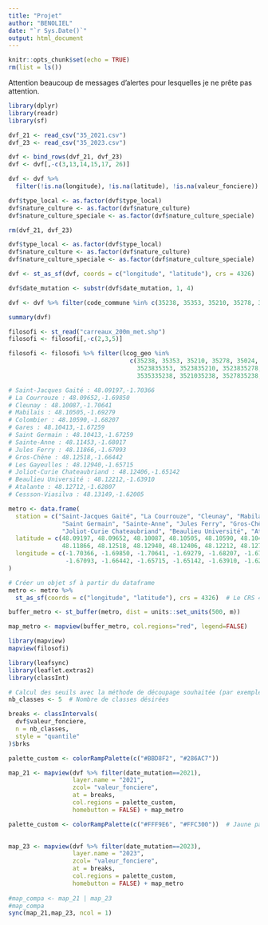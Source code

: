 ```yaml
---
title: "Projet"
author: "BENOLIEL"
date: "`r Sys.Date()`"
output: html_document
---
```


```r
knitr::opts_chunk$set(echo = TRUE)
rm(list = ls())
```


Attention beaucoup de messages d'alertes pour lesquelles je ne prête pas attention.
```r
library(dplyr)
library(readr)
library(sf)

dvf_21 <- read_csv("35_2021.csv")
dvf_23 <- read_csv("35_2023.csv")

dvf <- bind_rows(dvf_21, dvf_23)
dvf <- dvf[,-c(3,13,14,15,17, 26)]

dvf <- dvf %>%
  filter(!is.na(longitude), !is.na(latitude), !is.na(valeur_fonciere))

dvf$type_local <- as.factor(dvf$type_local)
dvf$nature_culture <- as.factor(dvf$nature_culture)
dvf$nature_culture_speciale <- as.factor(dvf$nature_culture_speciale)

rm(dvf_21, dvf_23)
```

```r
dvf$type_local <- as.factor(dvf$type_local)
dvf$nature_culture <- as.factor(dvf$nature_culture)
dvf$nature_culture_speciale <- as.factor(dvf$nature_culture_speciale)

dvf <- st_as_sf(dvf, coords = c("longitude", "latitude"), crs = 4326) 

dvf$date_mutation <- substr(dvf$date_mutation, 1, 4)

dvf <- dvf %>% filter(code_commune %in% c(35238, 35353, 35210, 35278, 35024, 35051, 35055, 35206, 35281))

summary(dvf)
```

```r
filosofi <- st_read("carreaux_200m_met.shp")
filosofi <- filosofi[,-c(2,3,5)]

filosofi <- filosofi %>% filter(lcog_geo %in% 
                                  c(35238, 35353, 35210, 35278, 35024, 35051, 35055, 35206, 35281,
                                    3523835353, 3523835210, 3523835278, 3523835024, 3523835051, 3523835055, 3523835206, 3523835281,
                                    3535335238, 3521035238, 3527835238, 3502435238, 3505135238, 3505535238, 3520635238, 3528135238))
```
```r
# Saint-Jacques Gaité : 48.09197,-1.70366
# La Courrouze : 48.09652,-1.69850
# Cleunay : 48.10087,-1.70641
# Mabilais : 48.10505,-1.69279
# Colombier : 48.10590,-1.68207
# Gares : 48.10413,-1.67259
# Saint Germain : 48.10413,-1.67259
# Sainte-Anne : 48.11453,-1.68017
# Jules Ferry : 48.11866,-1.67093
# Gros-Chêne : 48.12518,-1.66442
# Les Gayeulles : 48.12940,-1.65715
# Joliot-Curie Chateaubriand : 48.12406,-1.65142
# Beaulieu Université : 48.12212,-1.63910
# Atalante : 48.12712,-1.62807
# Cessson-Viasilva : 48.13149,-1.62005

metro <- data.frame(
  station = c("Saint-Jacques Gaité", "La Courrouze", "Cleunay", "Mabilais", "Colombier", "Gares",
               "Saint Germain", "Sainte-Anne", "Jules Ferry", "Gros-Chêne", "Les Gayeulles", 
               "Joliot-Curie Chateaubriand", "Beaulieu Université", "Atalante", "Cessson-Viasilva"),
  latitude = c(48.09197, 48.09652, 48.10087, 48.10505, 48.10590, 48.10413, 48.10413, 48.11453, 
               48.11866, 48.12518, 48.12940, 48.12406, 48.12212, 48.12712, 48.13149),
  longitude = c(-1.70366, -1.69850, -1.70641, -1.69279, -1.68207, -1.67259, -1.67259, -1.68017, 
                -1.67093, -1.66442, -1.65715, -1.65142, -1.63910, -1.62807, -1.62005)
)

# Créer un objet sf à partir du dataframe
metro <- metro %>%
  st_as_sf(coords = c("longitude", "latitude"), crs = 4326)  # Le CRS 4326 correspond à WGS84 (latitude/longitude)

buffer_metro <- st_buffer(metro, dist = units::set_units(500, m))

map_metro <- mapview(buffer_metro, col.regions="red", legend=FALSE)
```


```r
library(mapview)
mapview(filosofi)
```


```r
library(leafsync)
library(leaflet.extras2)
library(classInt)

# Calcul des seuils avec la méthode de découpage souhaitée (par exemple, quantiles)
nb_classes <- 5  # Nombre de classes désirées

breaks <- classIntervals(
  dvf$valeur_fonciere, 
  n = nb_classes, 
  style = "quantile"
)$brks

palette_custom <- colorRampPalette(c("#BBD8F2", "#286AC7")) 

map_21 <- mapview(dvf %>% filter(date_mutation==2021), 
                  layer.name = "2021",
                  zcol= "valeur_fonciere",
                  at = breaks,
                  col.regions = palette_custom,
                  homebutton = FALSE) + map_metro

palette_custom <- colorRampPalette(c("#FFF9E6", "#FFC300"))  # Jaune pâle -> Jaune vif

  
map_23 <- mapview(dvf %>% filter(date_mutation==2023),
                  layer.name = "2023",
                  zcol= "valeur_fonciere",
                  at = breaks,
                  col.regions = palette_custom,
                  homebutton = FALSE) + map_metro
  
#map_compa <- map_21 | map_23
#map_compa
sync(map_21,map_23, ncol = 1)
```

